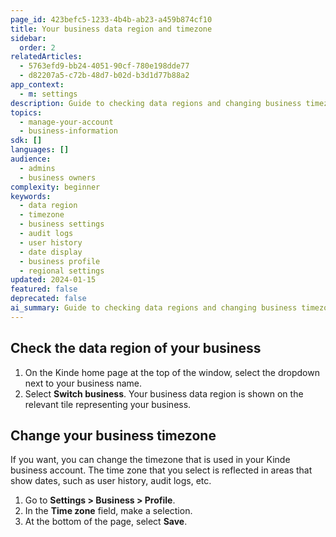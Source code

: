 ```yaml
---
page_id: 423befc5-1233-4b4b-ab23-a459b874cf10
title: Your business data region and timezone
sidebar:
  order: 2
relatedArticles:
  - 5763efd9-bb24-4051-90cf-780e198dde77
  - d82207a5-c72b-48d7-b02d-b3d1d77b88a2
app_context:
  - m: settings
description: Guide to checking data regions and changing business timezone settings in Kinde for proper date display in logs and user history.
topics:
  - manage-your-account
  - business-information
sdk: []
languages: []
audience:
  - admins
  - business owners
complexity: beginner
keywords:
  - data region
  - timezone
  - business settings
  - audit logs
  - user history
  - date display
  - business profile
  - regional settings
updated: 2024-01-15
featured: false
deprecated: false
ai_summary: Guide to checking data regions and changing business timezone settings in Kinde for proper date display in logs and user history.
---
```


## Check the data region of your business

1. On the Kinde home page at the top of the window, select the dropdown next to your business name.
2. Select **Switch business**. Your business data region is shown on the relevant tile representing your business.

## Change your business timezone

If you want, you can change the timezone that is used in your Kinde business account. The time zone that you select is reflected in areas that show dates, such as user history, audit logs, etc.

1. Go to **Settings > Business > Profile**.
2. In the **Time zone** field, make a selection.
3. At the bottom of the page, select **Save**.

